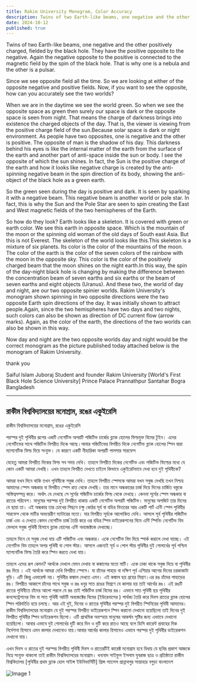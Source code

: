 ```yaml
---
title: Rakim University Monogram, Color Accuracy
description: Twins of two Earth-like beams, one negative and the other positively charged, fielded by the black hole. They have the positive opposite to the negative. Again the negative opposite to the positive is connected to the magnetic field by the spin of the black hole. That is why one is a nebula and the other is a pulsar.
date: 2024-10-12
published: true
---
```


 Twins of two Earth-like beams, one negative and the other positively charged, fielded by the black hole. They have the positive opposite to the negative. Again the negative opposite to the positive is connected to the magnetic field by the spin of the black hole. That is why one is a nebula and the other is a pulsar.

Since we see opposite field all the time. So we are looking at either of the opposite negative and positive fields. Now, if you want to see the opposite, how can you accurately see the two worlds?

When we are in the daytime we see the world green. So when we see the opposite space as green then surely our space is dark or the opposite space is seen from night.
That means the charge of darkness brings into existence the charged objects of the day. That is, the viewer is viewing from the positive charge field of the sun.Because solar space is dark or night environment.
As people have two opposites, one is negative and the other is positive. The opposite of man is the shadow of his day.
This darkness behind his eyes is like the internal matter of the earth from the surface of the earth and another part of anti-space inside the sun or body. I see the opposite of which the sun shines.
In fact, the Sun is the positive charge of the earth and how it looks like negative charge is created by the anti-spinning negative beam in the spin direction of its body, showing the anti-object of the black hole as a green earth.

So the green seen during the day is positive and dark. It is seen by sparking it with a negative beam. This negative beam is another world or pole star. In fact, this is why the Sun and the Pole Star are seen to spin creating the East and West magnetic fields of the two hemispheres of the Earth.

So how do they look? Earth looks like a skeleton. It is covered with green or earth color. We see this earth in opposite space. Which is the mountain of the moon or the spinning old woman of the old days of South east Asia. But this is not Everest. The skeleton of the world looks like this.This skeleton is a mixture of six planets. Its color is the color of the mountains of the moon.  The color of the earth is the color of the seven colors of the rainbow with the moon in the opposite sky. This color is the color of the positively charged beam that the moon shines on the night earth.In this way, the spin of the day-night black hole is changing by making the difference between the concentration beam of seven earths and six earths or the beam of seven earths and eight objects (Uranus).
And these two, the world of day and night, are our two opposite spinier worlds.
Rakim University's monogram shown spinning in two opposite directions were the two opposite Earth spin directions of the day. It was initially shown to attract people.Again, since the two hemispheres have two days and two nights, such colors can also be shown as direction of DC current flow (arrow marks). Again, as the color of the earth, the directions of the two worlds can also be shown in this way.

Now day and night are the two opposite worlds day and night would be the correct monogram as the picture published today attached below is the monogram of Rakim University.

thank you

Saiful Islam Juboraj
Student and founder
Rakim University
[World's First Black Hole Science University]
Prince Palace
Prannathpur
Santahar
Bogra
Bangladesh

---

## রাকীম বিশ্ববিদ্যালয়ের মনোগ্রাম, রঙের একুইরেসি 

রাকীম বিশ্ববিদ্যালয়ের মনোগ্রাম, রঙের একুইরেসি 

  পরস্পর দুই পৃথিবীর রূপের একটি নেগেটিভ অপরটি পজিটিভ চার্জের ব্ল‍্যাক হোলের ফিল্ডযুক্ত বিমের টুইন। এদের নেগেটিভের সাথে পজিটিভ বিপরীত দিকে আছে।আবার পজিটিভের বিপরীত দিকে নেগেটিভ ব্ল‍্যাক হোলের স্পিন দ্বারা ম‍্যাগনেটিক ফিল্ড দিয়ে সংযুক্ত। যে কারণে একটি নীহারিকা অপরটি পালসার সারফেস

যেহেতু আমরা বিপরীত দিকের ফিল্ড সব সময় দেখি। তাহলে বিপরীত দিকের নেগেটিভ এবং পজিটিভ ফিল্ডের মধ‍্যে যে কোন একটি আমরা দেখছি। এখন তাহলে বিপরীত দেখতে চাইলে কিভাবে একুইরেটভাবে দেখা হবে দুই পৃথিবীকে?

আমরা যখন  দিনে থাকি তখন পৃথিবীকে সবুজ দেখি। তাহলে বিপরীত স্পেসকে আমরা যখন সবুজ দেখছি তখন নিশ্চয় আমাদের স্পেস অন্ধকার বা বিপরীত স্পেস রাত থেকে দেখছি।
তার মানে অন্ধকারের চার্জ দিয়ে দিনের চার্জিত বস্তুকে অস্তিত্বসম্পন্ন করে। অর্থাৎ যে দেখছে সে সূর্যের পজিটিভ চার্জের ফিল্ড থেকে দেখছে। কেননা সূর্যের স্পেস অন্ধকার বা রাতের পরিবেশ।
মানুষের পরস্পর দুই বিপরীত থাকায় একটি নেগেটিভ অপরটি পজিটিভ। মানুষের অপজিট তার দিনের যে ছায়া তা। এই অন্ধকার তার চোখের পিছনে চক্ষু কোঠর সূর্য বা বডির ভিতরের আর একটি পার্ট এন্টি স্পেস পৃথিবীর সারফেস থেকে মাটির অভ‍্যন্তরীণ ম‍্যাটারের মতো। যার বিপরীত সূর্যকে আলোকিত দেখি।
আসলে সূর্য পৃথিবীর পজিটিভ চার্জ এবং এ দেখতে কেমন  নেগেটিভ চার্জ তৈরি করে ওর বডির স্পিন ডাইরেকশনের বিমে এন্টি স্পিনিং নেগেটিভ বিম ফেললে সবুজ পৃথিবী হিসাবে ব্ল‍্যাক হোলের এন্টি  অবজেক্টকে দেখাচ্ছে।

তাহলে দিনে যে সবুজ দেখা যায় এটি পজিটিভ  এবং অন্ধকার। একে নেগেটিভ বিম দিয়ে স্পার্ক করালে দেখা যাচ্ছে। এই নেগেটিভ বিম তাহলে অপর পৃথিবী বা পোল স্টার। আসলে এজন‍্যই সূর্য ও পোল স্টার পৃথিবীর দুই গোলার্ধের পূর্ব পশ্চিম ম‍্যাগনেটিক ফিল্ড তৈরি করে স্পিন করতে দেখা যায়।

তাহলে এদের রূপ কেমন? আর্থকে দেখলে যেমন দেখায় বা কঙ্কালের মতো মাটি। একে ঢাকা থাকে সবুজ দিয়ে বা পৃথিবীর রঙ দিয়ে । এই আর্থকে আমরা দেখি বিপরীত স্পেসে। যা চাঁদের পাহাড় বা দক্ষিণ পূর্ব এশিয়ার আগের দিনের চরকাকাটা বুড়ি। এটি কিন্তু এভারেস্ট নয়। পৃথিবীর কঙ্কাল দেখতে এমন। এই কঙ্কাল ছয় গ্রহের মিশ্রণ।এর রঙ চাঁদের পাহাড়ের রঙ।  বিপরীত আকাশে চাঁদের সাথে সবুজ ও রঙ ধনুর সাত রঙের মিশ্রণে যে কালার হয় তাই আর্থের রঙ। এই রঙটি রাতের পৃথিবীতে চাঁদের আলো পরলে যে রঙ তাই পজিটিভ চার্জ বিমের রঙ।
এভাবে সাত পৃথিবী ছয় পৃথিবীর কনসেন্ট্রেশনের বিম বা সাত পৃথিবী আটটি অবজেক্টের বিমের  (ইউরেনাসের ) পার্থক‍্য তৈরি করে দিবস রাতের ব্ল‍্যাক হোলের স্পিন পরিবর্তিত হয়ে চলছে।
আর এই দুই, দিনের ও রাতের ‍পৃথিবীর পরস্পর দুই বিপরীত স্পিনিয়ের পৃথিবী আমাদের। রাকীম বিশ্ববিদ্যালয়ের মনোগ্রাম যে দুই পরস্পর বিপরীত ডাইরেকশনে স্পিন করানো দেখানো হয়েছিলো তাই দিনের দুই বিপরীত পৃথিবীর স্পিন ডাইরেকশন ছিলো। এটি প্রাথমিক অবস্হায় মানুষের আকর্ষন সৃষ্টির জন‍্য এভা‍াবে দেখানো হয়েছিলো। আবার এভাবে দুই গোলার্ধের দুটি করে দিন ও দুটি করে রাতও আছে বলে ডিসি কারেন্ট প্রবাহের দিক নির্দেশনা হিসাবে এমন কালার দেখানোও যায়।আবার আর্থের কালার হিসাবেও এভাবে পরস্পর দুই পৃথিবীর ডাইরেকশন দেখানো যায়। 

এখন দিবস ও রাতের দুই পরস্পর বিপরীত পৃথিবী দিবস ও রাতেরটিই কারেক্ট মনোগ্রাম হবে বিধায় যে ছবির প্রকাশ আজকে নিম্নে সংযুক্ত থাকলো তাই রাকীম বিশ্ববিদ্যালয়ের মনোগ্রাম।
ধন‍্যবাদ
সাইফুল ইসলাম যুবরাজ
ছাত্র ও প্রতিষ্ঠাতা
রাকীম বিশ্ববিদ্যালয়
[পৃথিবীর প্রথম ব্ল‍্যাক হোল সাইন্স ইউনিভার্সিটি]
প্রিন্স প‍্যালেস
প্রান্নাথপুর
সান্তাহার
বগুড়া
বাংলাদেশ

![Image 1](https://github.com/arifalmas/Rakim-University/blob/main/public/2024-10-12.jpg?raw=true)
